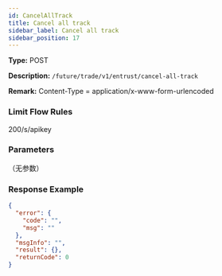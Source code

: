 ```yaml
---
id: CancelAllTrack
title: Cancel all track
sidebar_label: Cancel all track
sidebar_position: 17
---
```


**Type:** POST

**Description:** `/future/trade/v1/entrust/cancel-all-track`

**Remark:** Content-Type = application/x-www-form-urlencoded

### Limit Flow Rules

200/s/apikey

### Parameters

（无参数）

### Response Example

```json title="Response"
{
  "error": {
    "code": "",
    "msg": ""
  },
  "msgInfo": "",
  "result": {},
  "returnCode": 0
}
```
